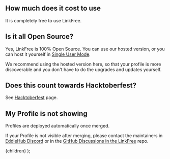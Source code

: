 
## How much does it cost to use

It is completely free to use LinkFree.

## Is it all Open Source?

Yes, LinkFree is 100% Open Source. You can use our hosted version, or you can host it yourself in [Single User Mode](advanced/single-user-mode).

We recommend using the hosted version here, so that your profile is more discoverable and you don't have to do the upgrades and updates yourself.

## Does this count towards Hacktoberfest?

See [Hacktoberfest](contributing/hacktoberfest) page.

## My Profile is not showing

Profiles are deployed automatically once merged.

If your Profile is not visible after merging, please contact the maintainers in [EddieHub Discord](http://discord.eddiehub.org) or in the [GitHub Discussions in the LinkFree](http://github.com/EddieHubCommunity/LinkFree/discussions) repo.

  <DocsLayout title="LinkFree FAQ documentation">{children}</DocsLayout>
);
